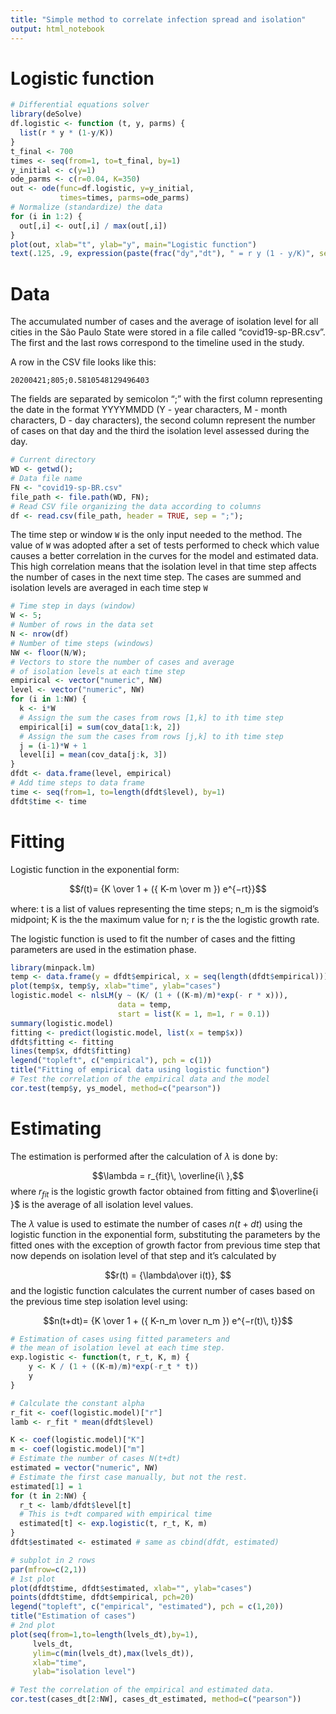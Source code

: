 ```yaml
---
title: "Simple method to correlate infection spread and isolation"
output: html_notebook
---
```


# Logistic function

```r
# Differential equations solver
library(deSolve)
df.logistic <- function (t, y, parms) {
  list(r * y * (1-y/K))
}
t_final <- 700
times <- seq(from=1, to=t_final, by=1)
y_initial <- c(y=1)
ode_parms <- c(r=0.04, K=350)
out <- ode(func=df.logistic, y=y_initial, 
           times=times, parms=ode_parms)
# Normalize (standardize) the data
for (i in 1:2) {
  out[,i] <- out[,i] / max(out[,i])
}
plot(out, xlab="t", ylab="y", main="Logistic function")
text(.125, .9, expression(paste(frac("dy","dt"), " = r y (1 - y/K)", sep=" ")))
```
# Data

The accumulated number of cases and the average of isolation level for all 
cities in the São Paulo State were stored in a file called "covid19-sp-BR.csv".
 The first and the last rows correspond to the timeline used in the study.

A row in the CSV file looks like this:

```{}
20200421;805;0.5810548129496403
```

The fields are separated by semicolon ";" with the first column representing 
the date in the format YYYYMMDD (Y - year characters, M - month characters, D - day characters),
the second column represent the number of cases on that day and the third the isolation level 
assessed during the day.


```r
# Current directory
WD <- getwd();
# Data file name
FN <- "covid19-sp-BR.csv"
file_path <- file.path(WD, FN);
# Read CSV file organizing the data according to columns
df <- read.csv(file_path, header = TRUE, sep = ";");
```

The time step or window `W` is the only input needed to the method.
 The value of `W` was adopted after a set of tests performed to 
 check which value causes a better correlation in the curves 
 for the model and estimated data. This high correlation means that 
 the isolation level in that time step affects the number of cases in the 
 next time step. The cases are summed and isolation levels 
 are averaged in each time step `W`


```r
# Time step in days (window)
W <- 5;
# Number of rows in the data set
N <- nrow(df)
# Number of time steps (windows)
NW <- floor(N/W);
# Vectors to store the number of cases and average 
# of isolation levels at each time step
empirical <- vector("numeric", NW)
level <- vector("numeric", NW)
for (i in 1:NW) {
  k <- i*W
  # Assign the sum the cases from rows [1,k] to ith time step
  empirical[i] = sum(cov_data[1:k, 2])
  # Assign the sum the cases from rows [j,k] to ith time step
  j = (i-1)*W + 1
  level[i] = mean(cov_data[j:k, 3])
}
dfdt <- data.frame(level, empirical)
# Add time steps to data frame
time <- seq(from=1, to=length(dfdt$level), by=1)
dfdt$time <- time
```

# Fitting

Logistic function in the exponential form:

$$𝑓(t)= {K \over 1 + ({ K-m \over m }) e^{−rt}}$$


where:
t is a list of values representing the time steps;
n_m is the sigmoid's midpoint;
K is the the maximum value for n;
r is the the logistic growth rate.

The logistic function is used to fit the number of cases and the 
fitting parameters are used in the estimation phase.


```r
library(minpack.lm)
temp <- data.frame(y = dfdt$empirical, x = seq(length(dfdt$empirical)))
plot(temp$x, temp$y, xlab="time", ylab="cases")
logistic.model <- nlsLM(y ~ (K/ (1 + ((K-m)/m)*exp(- r * x))), 
                        data = temp, 
                        start = list(K = 1, m=1, r = 0.1))
summary(logistic.model)
fitting <- predict(logistic.model, list(x = temp$x))
dfdt$fitting <- fitting
lines(temp$x, dfdt$fitting)
legend("topleft", c("empirical"), pch = c(1))
title("Fitting of empirical data using logistic function")
# Test the correlation of the empirical data and the model
cor.test(temp$y, ys_model, method=c("pearson"))

```
# Estimating

The estimation is performed after the calculation of $\lambda$
 is done by:
 
 $$\lambda = r_{fit}\, \overline{i\ },$$
where $r_{fit}$ is the logistic growth factor obtained from 
fitting and $\overline{i }$ is the average of all isolation 
level values.

The $\lambda$ value is used to estimate the number of cases 
$n(t+dt)$ using the logistic function in the exponential form, 
substituting the parameters by the fitted ones with the exception 
of growth factor from previous time step that now depends on 
isolation level of that step and it's calculated by

$$r(t) = {\lambda\over i(t)}, $$
and the logistic function calculates the current number of cases based 
on the previous time step isolation level using:

$$n(t+dt)= {K \over 1 + ({ K-n_m \over n_m }) e^{−r(t)\, t}}$$

```r
# Estimation of cases using fitted parameters and 
# the mean of isolation level at each time step.
exp.logistic <- function(t, r_t, K, m) {
    y <- K / (1 + ((K-m)/m)*exp(-r_t * t))
    y
}

# Calculate the constant alpha
r_fit <- coef(logistic.model)["r"]
lamb <- r_fit * mean(dfdt$level)

K <- coef(logistic.model)["K"]
m <- coef(logistic.model)["m"]
# Estimate the number of cases N(t+dt)
estimated = vector("numeric", NW)
# Estimate the first case manually, but not the rest.
estimated[1] = 1
for (t in 2:NW) {
  r_t <- lamb/dfdt$level[t]
  # This is t+dt compared with empirical time
  estimated[t] <- exp.logistic(t, r_t, K, m)
}
dfdt$estimated <- estimated # same as cbind(dfdt, estimated)

# subplot in 2 rows
par(mfrow=c(2,1))
# 1st plot
plot(dfdt$time, dfdt$estimated, xlab="", ylab="cases")
points(dfdt$time, dfdt$empirical, pch=20)
legend("topleft", c("empirical", "estimated"), pch = c(1,20))
title("Estimation of cases")
# 2nd plot
plot(seq(from=1,to=length(lvels_dt),by=1), 
     lvels_dt,
     ylim=c(min(lvels_dt),max(lvels_dt)),
     xlab="time", 
     ylab="isolation level")

# Test the correlation of the empirical and estimated data.
cor.test(cases_dt[2:NW], cases_dt_estimated, method=c("pearson"))
```
